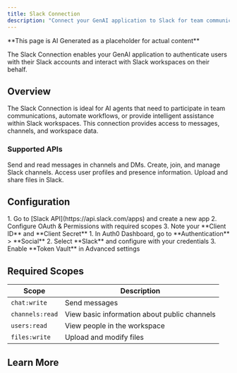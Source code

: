 ```yaml
---
title: Slack Connection
description: "Connect your GenAI application to Slack for team communication and workflow automation."
---
```


<Warning>
**This page is AI Generated as a placeholder for actual content** 
</Warning>

The Slack Connection enables your GenAI application to authenticate users with their Slack accounts and interact with Slack workspaces on their behalf.

## Overview

The Slack Connection is ideal for AI agents that need to participate in team communications, automate workflows, or provide intelligent assistance within Slack workspaces. This connection provides access to messages, channels, and workspace data.

### Supported APIs

<Columns cols={2}>
  <Card title="Messages" icon="chat" iconType="solid">
    Send and read messages in channels and DMs.
  </Card>
  <Card title="Channels" icon="hash" iconType="solid">
    Create, join, and manage Slack channels.
  </Card>
  <Card title="Users" icon="users" iconType="solid">
    Access user profiles and presence information.
  </Card>
  <Card title="Files" icon="paperclip" iconType="solid">
    Upload and share files in Slack.
  </Card>
</Columns>

## Configuration

<Steps>
  <Step title="Create Slack App">
    1. Go to [Slack API](https://api.slack.com/apps) and create a new app
    2. Configure OAuth & Permissions with required scopes
    3. Note your **Client ID** and **Client Secret**
  </Step>
  <Step title="Set up Auth0 Connection">
    1. In Auth0 Dashboard, go to **Authentication** > **Social**
    2. Select **Slack** and configure with your credentials
    3. Enable **Token Vault** in Advanced settings
  </Step>
</Steps>

## Required Scopes

| Scope | Description |
|-------|-------------|
| `chat:write` | Send messages |
| `channels:read` | View basic information about public channels |
| `users:read` | View people in the workspace |
| `files:write` | Upload and modify files |

## Learn More

<Columns cols={2}>
  <Card
    title="Slack How-To Guide"
    href="/how-tos/list-slack-channels"
    icon="slack"
    horizontal
  />
  <Card
    title="Slack API Documentation"
    href="https://api.slack.com/"
    icon="book-open"
    horizontal
  />
</Columns>
